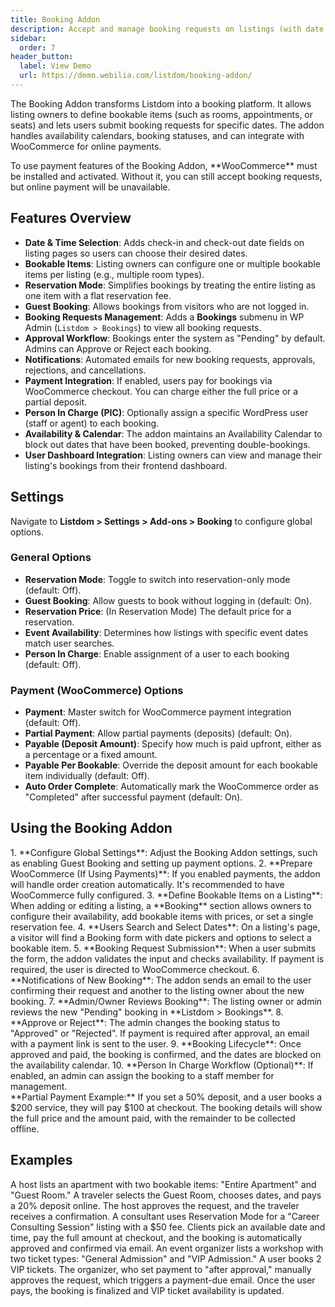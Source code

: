 ```yaml
---
title: Booking Addon
description: Accept and manage booking requests on listings (with date selection, availability management, and optional payments for reservations).
sidebar:
  order: 7
header_button:
  label: View Demo
  url: https://demo.webilia.com/listdom/booking-addon/
---
```


The Booking Addon transforms Listdom into a booking platform. It allows listing owners to define bookable items (such as rooms, appointments, or seats) and lets users submit booking requests for specific dates. The addon handles availability calendars, booking statuses, and can integrate with WooCommerce for online payments.

<Aside type="caution">
To use payment features of the Booking Addon, **WooCommerce** must be installed and activated. Without it, you can still accept booking requests, but online payment will be unavailable.
</Aside>

## Features Overview

- **Date & Time Selection**: Adds check-in and check-out date fields on listing pages so users can choose their desired dates.
- **Bookable Items**: Listing owners can configure one or multiple bookable items per listing (e.g., multiple room types).
- **Reservation Mode**: Simplifies bookings by treating the entire listing as one item with a flat reservation fee.
- **Guest Booking**: Allows bookings from visitors who are not logged in.
- **Booking Requests Management**: Adds a **Bookings** submenu in WP Admin (`Listdom > Bookings`) to view all booking requests.
- **Approval Workflow**: Bookings enter the system as "Pending" by default. Admins can Approve or Reject each booking.
- **Notifications**: Automated emails for new booking requests, approvals, rejections, and cancellations.
- **Payment Integration**: If enabled, users pay for bookings via WooCommerce checkout. You can charge either the full price or a partial deposit.
- **Person In Charge (PIC)**: Optionally assign a specific WordPress user (staff or agent) to each booking.
- **Availability & Calendar**: The addon maintains an Availability Calendar to block out dates that have been booked, preventing double-bookings.
- **User Dashboard Integration**: Listing owners can view and manage their listing's bookings from their frontend dashboard.

## Settings
Navigate to **Listdom > Settings > Add-ons > Booking** to configure global options.

### General Options
- **Reservation Mode**: Toggle to switch into reservation-only mode (default: Off).
- **Guest Booking**: Allow guests to book without logging in (default: On).
- **Reservation Price**: (In Reservation Mode) The default price for a reservation.
- **Event Availability**: Determines how listings with specific event dates match user searches.
- **Person In Charge**: Enable assignment of a user to each booking (default: Off).

### Payment (WooCommerce) Options
- **Payment**: Master switch for WooCommerce payment integration (default: Off).
- **Partial Payment**: Allow partial payments (deposits) (default: On).
- **Payable (Deposit Amount)**: Specify how much is paid upfront, either as a percentage or a fixed amount.
- **Payable Per Bookable**: Override the deposit amount for each bookable item individually (default: Off).
- **Auto Order Complete**: Automatically mark the WooCommerce order as "Completed" after successful payment (default: On).

## Using the Booking Addon
<Steps>
1. **Configure Global Settings**: Adjust the Booking Addon settings, such as enabling Guest Booking and setting up payment options.
2. **Prepare WooCommerce (If Using Payments)**: If you enabled payments, the addon will handle order creation automatically. It's recommended to have WooCommerce fully configured.
3. **Define Bookable Items on a Listing**: When adding or editing a listing, a **Booking** section allows owners to configure their availability, add bookable items with prices, or set a single reservation fee.
4. **Users Search and Select Dates**: On a listing's page, a visitor will find a Booking form with date pickers and options to select a bookable item.
5. **Booking Request Submission**: When a user submits the form, the addon validates the input and checks availability. If payment is required, the user is directed to WooCommerce checkout.
6. **Notifications of New Booking**: The addon sends an email to the user confirming their request and another to the listing owner about the new booking.
7. **Admin/Owner Reviews Booking**: The listing owner or admin reviews the new "Pending" booking in **Listdom > Bookings**.
8. **Approve or Reject**: The admin changes the booking status to "Approved" or "Rejected". If payment is required after approval, an email with a payment link is sent to the user.
9. **Booking Lifecycle**: Once approved and paid, the booking is confirmed, and the dates are blocked on the availability calendar.
10. **Person In Charge Workflow (Optional)**: If enabled, an admin can assign the booking to a staff member for management.
</Steps>

<Aside type="tip">
**Partial Payment Example:** If you set a 50% deposit, and a user books a $200 service, they will pay $100 at checkout. The booking details will show the full price and the amount paid, with the remainder to be collected offline.
</Aside>

## Examples
<CardGrid>
  <Card title="Vacation Rental Booking">
    A host lists an apartment with two bookable items: "Entire Apartment" and "Guest Room." A traveler selects the Guest Room, chooses dates, and pays a 20% deposit online. The host approves the request, and the traveler receives a confirmation.
  </Card>
  <Card title="Appointment Scheduling">
    A consultant uses Reservation Mode for a "Career Consulting Session" listing with a $50 fee. Clients pick an available date and time, pay the full amount at checkout, and the booking is automatically approved and confirmed via email.
  </Card>
  <Card title="Event Ticketing">
    An event organizer lists a workshop with two ticket types: "General Admission" and "VIP Admission." A user books 2 VIP tickets. The organizer, who set payment to "after approval," manually approves the request, which triggers a payment-due email. Once the user pays, the booking is finalized and VIP ticket availability is updated.
  </Card>
</CardGrid>